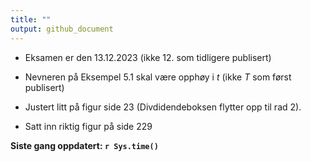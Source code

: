 ```yaml
---
title: ""
output: github_document
---
```


- Eksamen er den 13.12.2023 (ikke 12. som tidligere publisert) 

- Nevneren på Eksempel 5.1 skal være opphøy i $t$ (ikke $T$ som først publisert)

- Justert litt på figur side 23 (Divdidendeboksen flytter opp til rad 2).

- Satt inn riktig figur på side 229


**Siste gang oppdatert: `r Sys.time()`**
